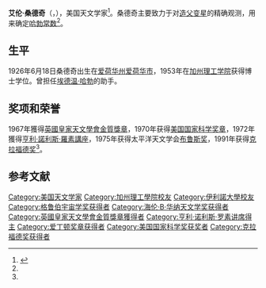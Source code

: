 {{Expand|time=2010-11-19}}
{{Infobox Scientist
|name              = 艾伦·桑德奇<br>Allan Sandage
<!-- |image             = Allan Sandage.jpg
|caption           =  -->
|birth_date        = {{Birth date|1926|6|18}}
|birth_place       = {{USA}}[[爱荷华州|爱荷华州]][[爱荷华市|爱荷华市]]
|death_date        = {{Death date and age|2010|11|13|1926|6|18}}
|death_place       = {{USA}}[[加利福尼亞州|加利福尼亞州]][[聖蓋博|聖蓋博]]
|residence         = 
|citizenship       = 
|nationality       = {{USA}}
|ethnicity         = 
|field             = [[天文學|天文學]]
|work_institutions = [[Carnegie_Institution_for_Science|Carnegie Observatories]]
|alma_mater        = [[加州理工學院|加州理工學院]]<br>[[伊利諾大學|伊利諾大學]]
|doctoral_advisor  = [[沃爾特·巴德|沃爾特·巴德]]
|doctoral_students = 
|known_for         = [[宇宙論|宇宙論]]
|influences        = [[埃德温·哈勃|埃德温·哈勃]]
|influenced        = 
|prizes            = [[英國皇家天文學會金質獎章|英國皇家天文學會金質獎章]] 1967<br>[[亨利·諾利斯·羅素講座|亨利·諾利斯·羅素講座]] 1972<br>[[布魯斯獎|布魯斯獎]] 1975<br>[[克拉福德奖|克拉福德奖]] 1991
}}
'''艾伦·桑德奇'''（{{lang-en|'''Allan Sandage'''}}，{{bd|1926年|6月18日|2010年|11月13日|catIdx=Sandage, Allan}}），美国天文学家<ref name="逝世">{{cite news|author=梅进|title=美国著名天文学家艾伦·桑德奇逝世|url=http://news.sciencenet.cn/htmlnews/2010/11/240236.shtm?id=240236|accessdate=2010-11-16|newspaper=科学网|date=2010-11-16|archive-date=2019-06-04|archive-url=https://web.archive.org/web/20190604192443/http://news.sciencenet.cn/htmlnews/2010/11/240236.shtm?id=240236|dead-url=no}}</ref>。桑德奇主要致力于对[[造父变星|造父变星]]的精确观测，用来确定[[哈勃常数|哈勃常数]]<ref name="逝世" />。

== 生平 ==
1926年6月18日桑德奇出生在[[爱荷华州|爱荷华州]][[爱荷华市|爱荷华市]]，1953年在[[加州理工学院|加州理工学院]]获得博士学位。曾担任[[埃德温·哈勃|埃德温·哈勃]]的助手。

== 奖项和荣誉 ==
1967年獲得[[英國皇家天文學會金質獎章|英國皇家天文學會金質獎章]]，1970年获得[[美国国家科学奖章|美国国家科学奖章]]，1972年獲得[[亨利·諾利斯·羅素講座|亨利·諾利斯·羅素講座]]，1975年获得太平洋天文学会[[布鲁斯奖|布鲁斯奖]]，1991年获得[[克拉福德奖|克拉福德奖]]<ref name="逝世" />。

==参考文献==
{{reflist}}

{{克拉福德奖获得者}}
{{爱丁顿奖章获得者}}
{{Winners of the National Medal of Science|physics}}
{{格鲁伯宇宙学奖获得者}}
{{亨利·诺利斯·罗素讲席得主}}
{{海伦·B·华纳天文学奖获得者}}
{{布鲁斯奖获得者}}
{{英国皇家天文学会金质奖章获得者}}
{{Authority control}}
{{DEFAULTSORT:Sandage, Allan}}
[[Category:美国天文学家|Category:美国天文学家]]
[[Category:加州理工學院校友|Category:加州理工學院校友]]
[[Category:伊利諾大學校友|Category:伊利諾大學校友]]
[[Category:格鲁伯宇宙学奖获得者|Category:格鲁伯宇宙学奖获得者]]
[[Category:海伦·B·华纳天文学奖获得者|Category:海伦·B·华纳天文学奖获得者]]
[[Category:英國皇家天文學會金質獎章獲得者|Category:英國皇家天文學會金質獎章獲得者]]
[[Category:亨利·诺利斯·罗素讲席得主|Category:亨利·诺利斯·罗素讲席得主]]
[[Category:爱丁顿奖章获得者|Category:爱丁顿奖章获得者]]
[[Category:美国国家科学奖获奖者|Category:美国国家科学奖获奖者]]
[[Category:克拉福德奖获得者|Category:克拉福德奖获得者]]
{{uS-academic-bio-stub}}